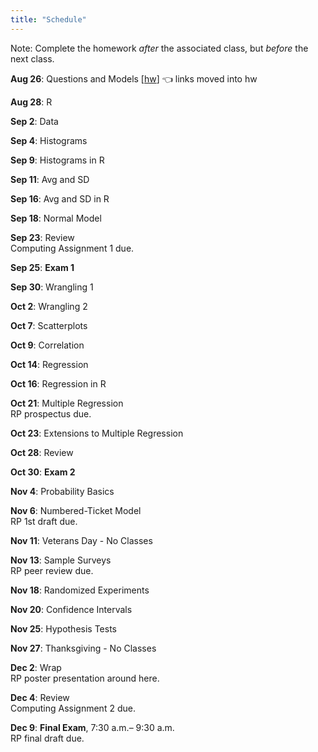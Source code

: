 ```yaml
---
title: "Schedule"
---
```


Note: Complete the homework *after* the associated class, but *before* the next class.


**Aug 26**: Questions and Models [[hw](hw/01-hw.html)] [👈 links moved into hw]{.text-muted}

**Aug 28**: R  

**Sep 2**: Data  

**Sep 4**: Histograms  

**Sep 9**: Histograms in R  

**Sep 11**: Avg and SD  

**Sep 16**: Avg and SD in R  

**Sep 18**: Normal Model  

**Sep 23**: Review  
[Computing Assignment 1 due.]{.remarks}

**Sep 25**: [**Exam 1**]{.text-warning}  

**Sep 30**: Wrangling 1  

**Oct 2**: Wrangling 2  

**Oct 7**: Scatterplots  

**Oct 9**: Correlation  

**Oct 14**: Regression  

**Oct 16**: Regression in R  

**Oct 21**: Multiple Regression  
[RP prospectus due.]{.remarks}

**Oct 23**: Extensions to Multiple Regression  

**Oct 28**: Review  

**Oct 30**: [**Exam 2**]{.text-warning}

**Nov 4**: Probability Basics  

**Nov 6**: Numbered-Ticket Model  
[RP 1st draft due.]{.remarks}

**Nov 11**: [Veterans Day - No Classes]{.text-success}

**Nov 13**: Sample Surveys  
[RP peer review due.]{.remarks}

**Nov 18**: Randomized Experiments  

**Nov 20**: Confidence Intervals  

**Nov 25**: Hypothesis Tests  

**Nov 27**: [Thanksgiving - No Classes]{.text-success} 

**Dec 2**: Wrap  
[RP poster presentation around here.]{.remarks}

**Dec 4**: Review  
[Computing Assignment 2 due.]{.remarks}

**Dec 9**: [**Final Exam**]{.text-warning}, 7:30 a.m.– 9:30 a.m.  
[RP final draft due.]{.remarks}

